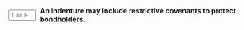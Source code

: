 ::: {.question-block}

<form onsubmit="event.preventDefault(); checkAnswerBox('module6_tf_q28','T')" style="display: flex; align-items: center; gap: 8px;">
<input type="text" id="module6_tf_q28" name="module6_tf_q28" maxlength="1" placeholder="T or F" style="width: 55px;" data-correct-answer="T" /> 
<label for="module6_tf_q28"><strong>An indenture may include restrictive covenants to protect bondholders.</strong></label>
</form>

<div id="feedback-module6_tf_q28" class="feedback" data-status="" style="display:none;">
This is TRUE. Restrictive covenants limit certain issuer actions to safeguard bondholder interests.
</div>

:::
